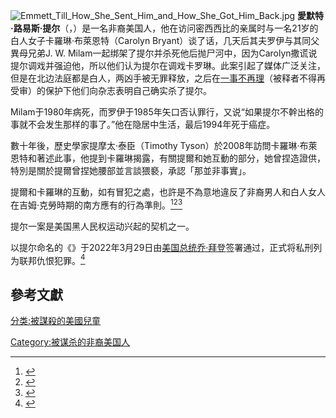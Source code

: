 [[File:Emmett_Till_How_She_Sent_Him_and_How_She_Got_Him_Back.jpg|thumb]]
'''愛默特·路易斯·提尔'''（{{lang-en|Emmett Louis Till}}，{{bd|1941年|7月25日|1955年|8月28日}}）是一名非裔美国人，他在访问密西西比的亲属时与一名21岁的白人女子卡羅琳·布萊恩特（Carolyn Bryant）谈了话，几天后其夫罗伊与其同父異母兄弟J. W. Milam一起绑架了提尔并杀死他后抛尸河中，因为Carolyn撒谎说提尔调戏并强迫他，所以他们认为提尔在调戏卡罗琳。此案引起了媒体广泛关注，但是在北边法庭都是白人，两凶手被无罪释放，之后在[[一事不再理|一事不再理]]（被释者不得再受审）的保护下他们向杂志表明自己确实杀了提尔。

Milam于1980年病死，而罗伊于1985年矢口否认罪行，又说“如果提尔不幹出格的事就不会发生那样的事了。”他在隐居中生活，最后1994年死于癌症。

數十年後，歷史學家提摩太·泰臣（Timothy Tyson）於2008年訪問卡羅琳·布萊恩特和著述此事，他提到卡羅琳揭露，有關提爾和她互動的部分，她曾捏造證供，特別是關於提爾曾捏她腰部並言談猥褻，承認「那並非事實」。

提爾和卡羅琳的互動，如有冒犯之處，也許是不為意地違反了非裔男人和白人女人在吉姆·克勞時期的南方應有的行為準則。<ref>{{Cite web|title=How Author Timothy Tyson Found the Woman at the Center of the Emmett Till Case|url=https://www.vanityfair.com/news/2017/01/how-author-timothy-tyson-found-the-woman-at-the-center-of-the-emmett-till-case|accessdate=2020-12-14|last=Weller|first=Sheila|work=Vanity Fair|language=en-us|archive-date=2021-04-20|archive-url=https://web.archive.org/web/20210420192206/http://www.vanityfair.com/news/2017/01/how-author-timothy-tyson-found-the-woman-at-the-center-of-the-emmett-till-case|dead-url=no}}</ref><ref name=":0">{{Cite news|title=New details in book about Emmett Till’s death prompted officials to reopen investigation|url=https://www.washingtonpost.com/news/retropolis/wp/2018/07/12/emmett-tills-case-has-been-reopened-his-brutal-death-in-1955-put-a-spotlight-on-racial-violence/|newspaper=Washington Post|accessdate=2020-12-14|issn=0190-8286|language=en-US|first=Kristine|last=Phillips|first2=Wesley|last2=Lowery|first3=Devlin|last3=Barrett|archive-date=2021-02-04|archive-url=https://web.archive.org/web/20210204180918/https://www.washingtonpost.com/news/retropolis/wp/2018/07/12/emmett-tills-case-has-been-reopened-his-brutal-death-in-1955-put-a-spotlight-on-racial-violence/|dead-url=no}}</ref><ref>{{Cite book|title=The Blood of Emmett Till|last=Timothy B|first=Tyson|publisher=Simon & Schuster|year=|isbn=978-1-4767-1486-8|location=New York|pages=p. 221|chapter="Carolyn Bryant Donham, interview with the author, Raleigh, NC, September 8, 2008"}}</ref>

提尔一案是美国黑人民权运动兴起的契机之一。

以提尔命名的《{{le|爱默特·提尔反私刑法|Emmett Till Antilynching Act}}》于2022年3月29日由[[美国总统|美国总统]][[乔·拜登|乔·拜登]]签署通过，正式将私刑列为联邦仇恨犯罪。<ref>{{Cite news |last1=McDaniel |first1=Eric |last2=Moore |first2=Elena |date=2022-03-29 |title=Lynching is now a federal hate crime after a century of blocked efforts |work=NPR |url=https://www.npr.org/2022/03/29/1086720579/lynching-is-now-a-federal-hate-crime-after-a-century-of-blocked-efforts |access-date=2022-03-29}}</ref>

== 參考文獻 ==
{{Reflist|30em}}

{{DEFAULTSORT:Till, Emmett Louis}}
[[分类:被謀殺的美國兒童|分类:被謀殺的美國兒童]]
[[Category:被谋杀的非裔美国人|Category:被谋杀的非裔美国人]]
{{Authority control}}